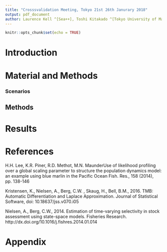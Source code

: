 ```yaml
---
title: "Crosssvalidation Meeting, Tokyo 21st 26th Janurary 2018"
output: pdf_document
author: Laurence Kell ^[Sea++], Toshi Kitakado ^[Tokyo University of Marine Science and Technology], Rishi Sharma ^[NOAA]
---
```


```r
knitr::opts_chunk$set(echo = TRUE)
```

\begin{center}
SUMMARY
\end{center}

\begin{center}
KEYWORDS
\end{center}
\begin{center}
Bluefin Tuna
\end{center}

# Introduction


# Material and Methods


### Scenarios


## Methods


# Results

# References

H.H. Lee, K.R. Piner, R.D. Methot, M.N. MaunderUse of likelihood profiling over a global scaling parameter to structure the population dynamics model: an example using blue marlin in the Pacific Ocean Fish. Res., 158 (2014), pp. 138-146

Kristensen, K., Nielsen, A., Berg, C.W. , Skaug, H., Bell, B.M., 2016. TMB: Automatic Differentiation and Laplace Approximation. Journal of Statistical Software, doi: 10.18637/jss.v070.i05 

Nielsen, A., Berg, C.W., 2014.  Estimation of time-varying selectivity in stock assessment using state-space models. Fisheries Research. http://dx.doi.org/10.1016/j.fishres.2014.01.014


\newpage

# Appendix
